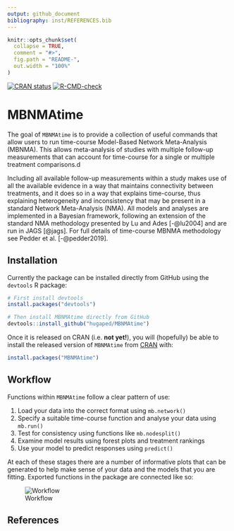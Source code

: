 ```yaml
---
output: github_document
bibliography: inst/REFERENCES.bib
---
```


<!-- README.md is generated from README.Rmd. Please edit that file -->

```r
knitr::opts_chunk$set(
  collapse = TRUE,
  comment = "#>",
  fig.path = "README-",
  out.width = "100%"
)
```

<!-- badges: start -->
[![CRAN status](https://www.r-pkg.org/badges/version/MBNMAtime)](https://CRAN.R-project.org/package=MBNMAtime)
[![R-CMD-check](https://github.com/hugaped/MBNMAtime/workflows/R-CMD-check/badge.svg)](https://github.com/hugaped/MBNMAtime/actions)
<!-- badges: end -->

# MBNMAtime

The goal of `MBNMAtime` is to provide a collection of useful commands that allow users to run time-course Model-Based Network Meta-Analysis (MBNMA). This allows meta-analysis of studies with multiple follow-up measurements that can account for time-course for a single or multiple treatment comparisons.d

Including all available follow-up measurements within a study makes use of all the available evidence in a way that maintains connectivity between treatments, and it does so in a way that explains time-course, thus explaining heterogeneity and inconsistency that may be present in a standard Network Meta-Analysis (NMA). All models and analyses are implemented in a Bayesian framework, following an extension of the standard NMA methodology presented by Lu and Ades [-@lu2004] and are run in JAGS [@jags]. For full details of time-course MBNMA methodology see Pedder et al. [-@pedder2019].


## Installation

Currently the package can be installed directly from GitHub using the `devtools` R package:

``` r
# First install devtools
install.packages("devtools")

# Then install MBNMAtime directly from GitHub
devtools::install_github("hugaped/MBNMAtime")
```

Once it is released on CRAN (i.e. **not yet!**), you will (hopefully) be able to install the released version of `MBNMAtime` from [CRAN](https://CRAN.R-project.org) with:

``` r
install.packages("MBNMAtime")
```

## Workflow

Functions within `MBNMAtime` follow a clear pattern of use:

1. Load your data into the correct format using `mb.network()`
2. Specify a suitable time-course function and analyse your data using `mb.run()`
3. Test for consistency using functions like `mb.nodesplit()`
4. Examine model results using forest plots and treatment rankings
5. Use your model to predict responses using `predict()`

At each of these stages there are a number of informative plots that can be generated to help make sense of your data and the models that you are fitting. Exported functions in the package are connected like so:

![Workflow](man/figures/functionstructure.png)

## References
